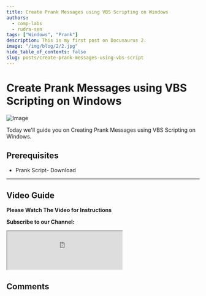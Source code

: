 ```yaml
---
title: Create Prank Messages using VBS Scripting on Windows
authors:
  - comp-labs
  - rudra-sen
tags: ["Windows", "Prank"]
description: This is my first post on Docusaurus 2.
image: "/img/blog/2/2.jpg"
hide_table_of_contents: false
slug: posts/create-prank-messages-using-vbs-script
---
```



# Create Prank Messages using VBS Scripting on Windows

![Image](/img/blog/2/2.jpg)

Today we'll guide you on Creating Prank Messages using VBS Scripting on Windows.

<!-- truncate -->

## Prerequisites

- Prank Script- Download

---

## Video Guide

**Please Watch The Video for Instructions**

<Microlink url='https://www.youtube.com/watch?v=krqDiUuNd4g' />

**Subscribe to our Channel:**

<iframe
  src="https://complabs.in/html/subscribe.html"
  title="Subscribe Comp Labs"
  height="100"
></iframe>

## Comments

<Giscus
  id="comments"
  repo="Comp-Labs/comp-labs-website"
  repoId="R_kgDOGaLmeA"
  category="General"
  categoryId="DIC_kwDOGaLmeM4CBAA6"
  mapping="title"
  term="Comments"
  reactionsEnabled="1"
  emitMetadata="0"
  inputPosition="top"
  theme="preferred_color_scheme"
  lang="en"
  loading="lazy"
/>
